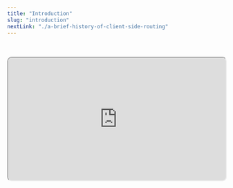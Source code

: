 ```yaml
---
title: "Introduction"
slug: "introduction"
nextLink: "./a-brief-history-of-client-side-routing"
---
```



<br />

<Cat />

<br />

<iframe
  style="height: fit-content; aspect-ratio: 16/9; width: 100%; border-radius: 10px; shadow: 0 10px 10px 0 rgba(0, 0, 0, 0.2);"
  src="https://www.youtube.com/embed/icra0XkNjuI"
  id="ytplayer"
/>

<br />

Hey there! Welcome to my client-side manifesto! This first chapter is just a general overview of myself and the project. The second chapter includes a brief history of client-side routing and the concepts behind it before we get our hands dirty.

<br />

[Click here if you want to jump to the history](./a-brief-history-of-client-side-routing).

<br />

No worries if you want to skip even that and get right to the meat of the project!

<br />

[Just click here, and we'll start building.](./getting-started-setting-up-the-server)

<br />

I started learning Javascript with #100Devs in March, and it has absolutely consumed my life since then. What started as a fickle thought of a new career has fully blossomed into an obsession, and I'm learning more every day. I learned Node and Express over the summer, and I created a few small server-side apps using templating languages like EJS. But, ever since I started playing with React in August, I have been completely consumed with the differences between client-side and server-side rendering and routing.

<br />

I felt like I had a good bearing on how classic server routing worked, but that understanding only further bewildered me when I tried to apply it to the client side. I understood the basic idea of a React app on a page, but the fact that it could load different data based on the url without interacting with a server was too much for me to comprehend.

<br />

So, in order to gain a better understanding, I decided to do a deep dive on the topic by porting the same app with a few interesting features to several different routers. But, the APIs have gotten so good at this point that much of the work is abstracted away and I didn't really learn anything about how it all worked. So, I went the extra mile, and I built a client-side router myself. It was hard and I made some mistakes, but I want to share what I learned with the world.

<br />

One thing that I want to point out is what this series of articles is not. This is not intended to be a tutorial of best practices. While some of this code may prove to be useful as you determine what routing method to choose for your project, I want to stress that I am very much a beginner. Part of the reason that I have [a comments section on this website](../../blog/client-side-routing-1) is because I want to learn from the readers just as much as I want to inform anyone, so feel free to point out my unfortunate errors that are certain to exist throughout this piece.

<br />

Also, I know there's a lot of crazy jargon in this field. I'm only defining what is necessary, but I'll be attempting to sprinkle the entire piece with links to better resources when I reference obscure topics. If you see this[^1], you can assume I'm paraphrasing someone who knows better than me, and you can just follow the foot note to know more. This article is really just a summation of my understanding of a complex topic, but I have spent quite some time working on these projects for the sake of furthering that understanding. I personally had some difficulty tying together all of the disparate resources, but I did manage to find a few that were especially good that I will be highlighting– especially the Remix Router docs page [here](https://reactrouter.com/en/main/start/concepts)[^2] and Ryan Florence's personal writings [here](https://ryanflorence.dev/p/everything-i-know-about-client-side-routing)[^3]

<br />

I built a small shop app that has a few products that it calls from a fake database hosted right in the public folder. It uses the database to dynamically create individual pages for each item based on the route parameters and the database ID. This is usually the trickiest aspect of routing which usually involves regex, but I wanted to see one way it could be done without it.

<br />

So, I included a native asynchronous data loading solution. This seems to be the direction things are leading in the routing world, as almost every library is starting to include something for this. This can be seen as testament to one of the major flaws with React that they are seemingly attempting to fix with the introduction of the Use hook.

<br />

The app has a few other features to demonstrate client-side routing. One that you might not expect was a reactive search bar that filters the products on the page based on the URL in the address bar. This helps show how state and routing are intertwined in a client-side app.

<br />

Another interesting routing feature I wanted to explore was how to handle 404 errors and redirects. You might think this is a silly aspect to focus on, but it's actually pretty important. When you really think about it, the amount of things that a user can type into the URL bar is pretty much infinite. So, it's important to handle 404 errors in an efficient manner.

<br />

One can assume that much of this will change over the course of the next few years. React Router apparently shook the community when it switched away from imperative config files to declarative component based routing from v3 to v4. The first React Router version of my app uses this component style, only for my final RR version to use a config object just like v3– although with greatly expanded features.

<br />

Like everything else, these things seem to go in cycles of popularity and development, and server-side rendering of JavaScript is rapidly improving. In terms of rendering and routing, the role of the client is changing. Indeed, this distinct separation between the client and the server may become outdated altogether as we move towards a more dynamic web. I'll talk more about this in the next chapter. I hope that this series of articles will help you understand the current state of the art and help you decide which method is best for your project.

<br />

[So, join me as I travel through the history of client-side routing.](./a-brief-history-of-client-side-routing)

<br />

[^1]: This is the footnote....
[^2]: [This part of the React Docs is a great resource for understanding the concepts behind client-side routing.](https://reactrouter.com/en/main/start/concepts)
[^3]: [Ryan Florence is a React Router maintainer and has written a lot of great articles on the subject.](https://ryanflorence.dev/p/everything-i-know-about-client-side-routing)
